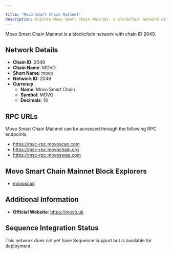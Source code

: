 ```yaml
---

title: "Movo Smart Chain Mainnet"
description: Explore Movo Smart Chain Mainnet, a blockchain network with chain ID 2049. Learn about its native currency, Movo Smart Chain, and how to interact with the network.
---
```




Movo Smart Chain Mainnet is a blockchain network with chain ID 2049.

## Network Details

- **Chain ID**: 2049
- **Chain Name**: MOVO
- **Short Name**: movo
- **Network ID**: 2049
- **Currency**: 
  - **Name**: Movo Smart Chain
  - **Symbol**: MOVO
  - **Decimals**: 18

## RPC URLs

Movo Smart Chain Mainnet can be accessed through the following RPC endpoints:

- https://msc-rpc.movoscan.com
- https://msc-rpc.movochain.org
- https://msc-rpc.movoswap.com

## Movo Smart Chain Mainnet Block Explorers

- [movoscan](https://movoscan.com)

## Additional Information

- **Official Website**: https://movo.uk

## Sequence Integration Status

This network does not yet have Sequence support but is available for deployment.

